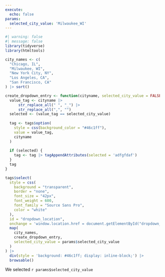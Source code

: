 ```yaml
---
execute:
  echo: false
params:
  selected_city_value: 'Milwaukee_WI'
---
```


```r
#| warning: false
#| message: false
library(tidyverse)
library(htmltools)

city_names <- c(
  "Chicago, IL", 
  "Milwaukee, WI", 
  "New York City, NY", 
  "Los Angeles, CA", 
  "San Francisco, CA"
) |> sort()

create_dropdown_entry <- function(cityname, selected_city_value = FALSE) {
  value_tag <- cityname |>
      str_replace_all(" ", "_") |>
      str_replace_all(",", "")
  selected <- (value_tag == selected_city_value)
  
  tag <- tags$option(
    style = css(background_color = "#46c1ff"),
    value = value_tag,
    cityname
  )
  
  if (selected) {
    tag <- tag |> tagAppendAttributes(selected = 'adfgfdaf')
  }
  tag
}
```


```r
tags$select(
  style = css(
    background = "transparent",
    border = "none",
    font_size = "42px",              
    font_weight = 600,               
    font_family = "Source Sans Pro", 
    color = "white"                  
  ),
  id = "dropdown_location",
  onchange = 'window.location.href = document.getElementById("dropdown_location").value + ".html"',
  map(
    city_names,
    create_dropdown_entry,
    selected_city_value = params$selected_city_value
  )
) |>  
  div(style = 'background: #46c1ff; display: inline-block;') |> 
  browsable()
```

We selected `r params$selected_city_value`